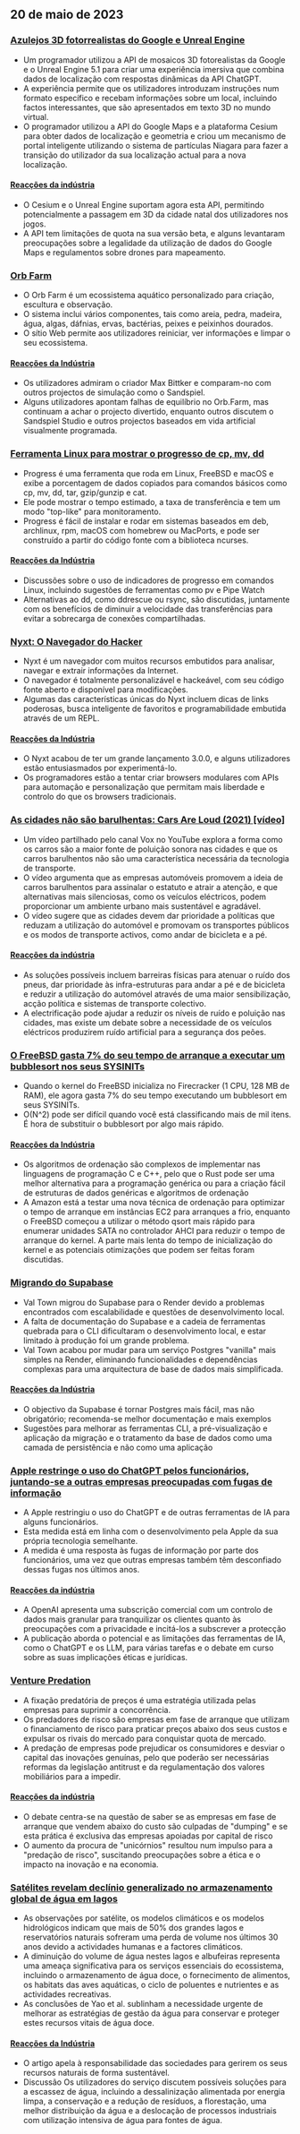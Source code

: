 

<CallToAction />

<Steps>

## 20 de maio de 2023

### [Azulejos 3D fotorrealistas do Google e Unreal Engine](https://nilsbakker.nl/portfolio/3d-tiles/)

- Um programador utilizou a API de mosaicos 3D fotorealistas da Google e o Unreal Engine 5.1 para criar uma experiência imersiva que combina dados de localização com respostas dinâmicas da API ChatGPT.
- A experiência permite que os utilizadores introduzam instruções num formato específico e recebam informações sobre um local, incluindo factos interessantes, que são apresentados em texto 3D no mundo virtual.
- O programador utilizou a API do Google Maps e a plataforma Cesium para obter dados de localização e geometria e criou um mecanismo de portal inteligente utilizando o sistema de partículas Niagara para fazer a transição do utilizador da sua localização actual para a nova localização.

#### [Reacções da indústria](http://news.ycombinator.com/item?id=36000631)

- O Cesium e o Unreal Engine suportam agora esta API, permitindo potencialmente a passagem em 3D da cidade natal dos utilizadores nos jogos.
- A API tem limitações de quota na sua versão beta, e alguns levantaram preocupações sobre a legalidade da utilização de dados do Google Maps e regulamentos sobre drones para mapeamento.

### [Orb Farm](https://orb.farm/)

- O Orb Farm é um ecossistema aquático personalizado para criação, escultura e observação.
- O sistema inclui vários componentes, tais como areia, pedra, madeira, água, algas, dáfnias, ervas, bactérias, peixes e peixinhos dourados.
- O sítio Web permite aos utilizadores reiniciar, ver informações e limpar o seu ecossistema.

#### [Reacções da Indústria](http://news.ycombinator.com/item?id=35999835)

- Os utilizadores admiram o criador Max Bittker e comparam-no com outros projectos de simulação como o Sandspiel.
- Alguns utilizadores apontam falhas de equilíbrio no Orb.Farm, mas continuam a achar o projecto divertido, enquanto outros discutem o Sandspiel Studio e outros projectos baseados em vida artificial visualmente programada.

### [Ferramenta Linux para mostrar o progresso de cp, mv, dd](https://github.com/Xfennec/progress)

- Progress é uma ferramenta que roda em Linux, FreeBSD e macOS e exibe a porcentagem de dados copiados para comandos básicos como cp, mv, dd, tar, gzip/gunzip e cat.
- Ele pode mostrar o tempo estimado, a taxa de transferência e tem um modo "top-like" para monitoramento.
- Progress é fácil de instalar e rodar em sistemas baseados em deb, archlinux, rpm, macOS com homebrew ou MacPorts, e pode ser construído a partir do código fonte com a biblioteca ncurses.

#### [Reacções da Indústria](http://news.ycombinator.com/item?id=36000407)

- Discussões sobre o uso de indicadores de progresso em comandos Linux, incluindo sugestões de ferramentas como pv e Pipe Watch
- Alternativas ao dd, como ddrescue ou rsync, são discutidas, juntamente com os benefícios de diminuir a velocidade das transferências para evitar a sobrecarga de conexões compartilhadas.

### [Nyxt: O Navegador do Hacker](https://nyxt.atlas.engineer/)

- Nyxt é um navegador com muitos recursos embutidos para analisar, navegar e extrair informações da Internet.
- O navegador é totalmente personalizável e hackeável, com seu código fonte aberto e disponível para modificações.
- Algumas das características únicas do Nyxt incluem dicas de links poderosas, busca inteligente de favoritos e programabilidade embutida através de um REPL.

#### [Reacções da Indústria](http://news.ycombinator.com/item?id=36006423)

- O Nyxt acabou de ter um grande lançamento 3.0.0, e alguns utilizadores estão entusiasmados por experimentá-lo.
- Os programadores estão a tentar criar browsers modulares com APIs para automação e personalização que permitam mais liberdade e controlo do que os browsers tradicionais.

### [As cidades não são barulhentas: Cars Are Loud (2021) [vídeo]](https://www.youtube.com/watch?v=CTV-wwszGw8)

- Um vídeo partilhado pelo canal Vox no YouTube explora a forma como os carros são a maior fonte de poluição sonora nas cidades e que os carros barulhentos não são uma característica necessária da tecnologia de transporte.
- O vídeo argumenta que as empresas automóveis promovem a ideia de carros barulhentos para assinalar o estatuto e atrair a atenção, e que alternativas mais silenciosas, como os veículos eléctricos, podem proporcionar um ambiente urbano mais sustentável e agradável.
- O vídeo sugere que as cidades devem dar prioridade a políticas que reduzam a utilização do automóvel e promovam os transportes públicos e os modos de transporte activos, como andar de bicicleta e a pé.

#### [Reacções da indústria](http://news.ycombinator.com/item?id=35999950)

- As soluções possíveis incluem barreiras físicas para atenuar o ruído dos pneus, dar prioridade às infra-estruturas para andar a pé e de bicicleta e reduzir a utilização do automóvel através de uma maior sensibilização, acção política e sistemas de transporte colectivo.
- A electrificação pode ajudar a reduzir os níveis de ruído e poluição nas cidades, mas existe um debate sobre a necessidade de os veículos eléctricos produzirem ruído artificial para a segurança dos peões.

### [O FreeBSD gasta 7% do seu tempo de arranque a executar um bubblesort nos seus SYSINITs](https://twitter.com/cperciva/status/1659558311920914432)

- Quando o kernel do FreeBSD inicializa no Firecracker (1 CPU, 128 MB de RAM), ele agora gasta 7% do seu tempo executando um bubblesort em seus SYSINITs.
- O(N^2) pode ser difícil quando você está classificando mais de mil itens. É hora de substituir o bubblesort por algo mais rápido.

#### [Reacções da Indústria](http://news.ycombinator.com/item?id=36002574)

- Os algoritmos de ordenação são complexos de implementar nas linguagens de programação C e C++, pelo que o Rust pode ser uma melhor alternativa para a programação genérica ou para a criação fácil de estruturas de dados genéricas e algoritmos de ordenação
- A Amazon está a testar uma nova técnica de ordenação para optimizar o tempo de arranque em instâncias EC2 para arranques a frio, enquanto o FreeBSD começou a utilizar o método qsort mais rápido para enumerar unidades SATA no controlador AHCI para reduzir o tempo de arranque do kernel. A parte mais lenta do tempo de inicialização do kernel e as potenciais otimizações que podem ser feitas foram discutidas.

### [Migrando do Supabase](https://blog.val.town/blog/migrating-from-supabase)

- Val Town migrou do Supabase para o Render devido a problemas encontrados com escalabilidade e questões de desenvolvimento local.
- A falta de documentação do Supabase e a cadeia de ferramentas quebrada para o CLI dificultaram o desenvolvimento local, e estar limitado à produção foi um grande problema.
- Val Town acabou por mudar para um serviço Postgres "vanilla" mais simples na Render, eliminando funcionalidades e dependências complexas para uma arquitectura de base de dados mais simplificada.

#### [Reacções da Indústria](http://news.ycombinator.com/item?id=36004925)

- O objectivo da Supabase é tornar Postgres mais fácil, mas não obrigatório; recomenda-se melhor documentação e mais exemplos
- Sugestões para melhorar as ferramentas CLI, a pré-visualização e aplicação da migração e o tratamento da base de dados como uma camada de persistência e não como uma aplicação

### [Apple restringe o uso do ChatGPT pelos funcionários, juntando-se a outras empresas preocupadas com fugas de informação](https://www.wsj.com/articles/apple-restricts-use-of-chatgpt-joining-other-companies-wary-of-leaks-d44d7d34)

- A Apple restringiu o uso do ChatGPT e de outras ferramentas de IA para alguns funcionários.
- Esta medida está em linha com o desenvolvimento pela Apple da sua própria tecnologia semelhante.
- A medida é uma resposta às fugas de informação por parte dos funcionários, uma vez que outras empresas também têm desconfiado dessas fugas nos últimos anos.

#### [Reacções da indústria](http://news.ycombinator.com/item?id=36000079)

- A OpenAI apresenta uma subscrição comercial com um controlo de dados mais granular para tranquilizar os clientes quanto às preocupações com a privacidade e incitá-los a subscrever a protecção
- A publicação aborda o potencial e as limitações das ferramentas de IA, como o ChatGPT e os LLM, para várias tarefas e o debate em curso sobre as suas implicações éticas e jurídicas.

### [Venture Predation](https://papers.ssrn.com/sol3/papers.cfm?abstract_id=4437360)

- A fixação predatória de preços é uma estratégia utilizada pelas empresas para suprimir a concorrência.
- Os predadores de risco são empresas em fase de arranque que utilizam o financiamento de risco para praticar preços abaixo dos seus custos e expulsar os rivais do mercado para conquistar quota de mercado.
- A predação de empresas pode prejudicar os consumidores e desviar o capital das inovações genuínas, pelo que poderão ser necessárias reformas da legislação antitrust e da regulamentação dos valores mobiliários para a impedir.

#### [Reacções da indústria](http://news.ycombinator.com/item?id=36003096)

- O debate centra-se na questão de saber se as empresas em fase de arranque que vendem abaixo do custo são culpadas de "dumping" e se esta prática é exclusiva das empresas apoiadas por capital de risco
- O aumento da procura de "unicórnios" resultou num impulso para a "predação de risco", suscitando preocupações sobre a ética e o impacto na inovação e na economia.

### [Satélites revelam declínio generalizado no armazenamento global de água em lagos](https://www.science.org/doi/10.1126/science.abo2812)

- As observações por satélite, os modelos climáticos e os modelos hidrológicos indicam que mais de 50% dos grandes lagos e reservatórios naturais sofreram uma perda de volume nos últimos 30 anos devido a actividades humanas e a factores climáticos.
- A diminuição do volume de água nestes lagos e albufeiras representa uma ameaça significativa para os serviços essenciais do ecossistema, incluindo o armazenamento de água doce, o fornecimento de alimentos, os habitats das aves aquáticas, o ciclo de poluentes e nutrientes e as actividades recreativas.
- As conclusões de Yao et al. sublinham a necessidade urgente de melhorar as estratégias de gestão da água para conservar e proteger estes recursos vitais de água doce.

#### [Reacções da Indústria](http://news.ycombinator.com/item?id=35999438)

- O artigo apela à responsabilidade das sociedades para gerirem os seus recursos naturais de forma sustentável.
- Discussão Os utilizadores do serviço discutem possíveis soluções para a escassez de água, incluindo a dessalinização alimentada por energia limpa, a conservação e a redução de resíduos, a florestação, uma melhor distribuição da água e a deslocação de processos industriais com utilização intensiva de água para fontes de água.

</Steps>
